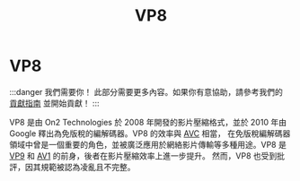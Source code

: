 ﻿---
title: VP8
sidebar_position: 4
---

# VP8

:::danger 我們需要你！
此部分需要更多內容。如果你有意協助，請參考我們的 [貢獻指南](../contribution-guide.mdx) 並開始貢獻！
:::

VP8 是由 On2 Technologies 於 2008 年開發的影片壓縮格式，並於 2010 年由 Google 釋出為免版稅的編解碼器。VP8 的效率與 [AVC](../video/AVC.mdx) 相當，
在免版稅編解碼器領域中曾是一個重要的角色，並被廣泛應用於網絡影片傳輸等多種用途。VP8 是 [VP9](../video/VP9.mdx) 和 [AV1](../video/AV1.mdx) 的前身，後者在影片壓縮效率上進一步提升。
然而，VP8 也受到批評，因其規範被認為凌亂且不完整。